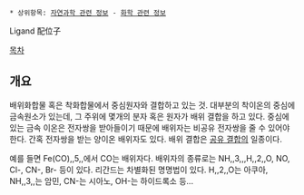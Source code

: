  * 상위항목: [[자연과학 관련 정보]] - [[화학 관련 정보]]

Ligand
配位子

[[목차]]

== 개요 ==
배위화합물 혹은 착화합물에서 중심원자와 결합하고 있는 것. 대부분의 착이온의 중심에 금속원소가 있는데, 그 주위에 몇개의 분자 혹은 원자가 배위 결합을 하고 있다. 중심에 있는 금속 이온은 전자쌍을 받아들이기 때문에 배위자는 비공유 전자쌍을 줄 수 있어야 한다. 간혹 전자쌍을 받는 양이온 배위자도 있다. 배위 결합은 [[공유 결합]]의 일종이다.

예를 들면 Fe(CO),,5,,에서 CO는 배위자다. 배위자의 종류로는 NH,,3,,,H,,2,,O, NO, Cl-, CN-, Br- 등이 있다. 리간드는 차별화된 명명법이 있다. H,,2,,O는 아쿠아, NH,,3,,는 암민, CN-는 시아노, OH-는 하이드록소 등...


